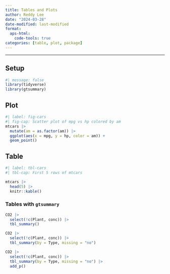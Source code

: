 ```yaml
---
title: Tables and Plots
author: Reddy Lee
date: "2024-03-28"
date-modified: last-modified
format: 
  aps-html:
    code-tools: true
categories: [table, plot, package]
---
```

----

## Setup
```r
#| message: false
library(tidyverse)
library(gtsummary)
```

## Plot
```r
#| label: fig-cars
#| fig-cap: Scatter plot of mpg vs hp colored by am
mtcars |> 
  mutate(am = as.factor(am)) |>
  ggplot(aes(x = mpg, y = hp, color = am)) +
  geom_point() 
```

## Table
```r
#| label: tbl-cars
#| tbl-cap: First 5 rows of mtcars

mtcars |> 
  head(5) |>
  knitr::kable()
```

### Tables with `gtsummary`
```r
CO2 |> 
  select(!c(Plant, conc)) |> 
  tbl_summary() 
```
```r
CO2 |> 
  select(!c(Plant, conc)) |> 
  tbl_summary(by = Type, missing = "no") 
```
```r
CO2 |> 
  select(!c(Plant, conc)) |> 
  tbl_summary(by = Type, missing = "no") |> 
  add_p()
```

